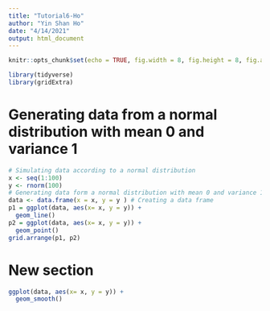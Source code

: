 ```yaml
---
title: "Tutorial6-Ho"
author: "Yin Shan Ho"
date: "4/14/2021"
output: html_document
---
```


```r
knitr::opts_chunk$set(echo = TRUE, fig.width = 8, fig.height = 8, fig.alig = "center")
```

```r
library(tidyverse)
library(gridExtra)
```

# Generating data from a normal distribution with mean 0 and variance 1
```r
# Simulating data according to a normal distribution
x <- seq(1:100)
y <- rnorm(100) 
# Generating data form a normal distribution with mean 0 and variance 1
data <- data.frame(x = x, y = y ) # Creating a data frame
p1 = ggplot(data, aes(x= x, y = y)) + 
  geom_line() 
p2 = ggplot(data, aes(x= x, y = y)) + 
  geom_point() 
grid.arrange(p1, p2)
```

# New section
```r
ggplot(data, aes(x= x, y = y)) + 
  geom_smooth() 
```


